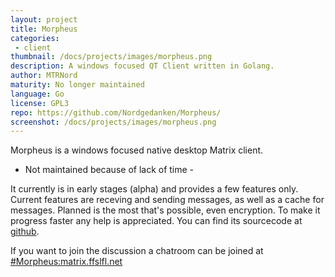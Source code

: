 ```yaml
---
layout: project
title: Morpheus
categories: 
 - client
thumbnail: /docs/projects/images/morpheus.png
description: A windows focused QT Client written in Golang.
author: MTRNord
maturity: No longer maintained
language: Go
license: GPL3
repo: https://github.com/Nordgedanken/Morpheus/
screenshot: /docs/projects/images/morpheus.png
---
```


Morpheus is a windows focused native desktop Matrix client.

- Not maintained because of lack of time -

It currently is in early stages (alpha) and provides a few features only.
Current features are receving and sending messages, as well as a cache for messages. Planned is the most that's possible, even encryption. To make it progress faster any help is appreciated.
You can find its sourcecode at [github](https://github.com/Nordgedanken/Morpheus/).

If you want to join the discussion a chatroom can be joined at [#Morpheus:matrix.ffslfl.net](https://matrix.to/#/#Morpheus:matrix.ffslfl.net)


